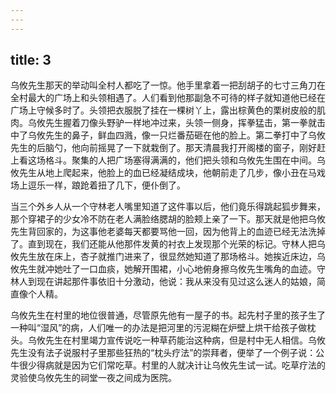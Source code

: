 ```yaml
---
---
---
```

title: 3
---




乌攸先生那天的举动叫全村人都吃了一惊。他手里拿着一把刮胡子的七寸三角刀在全村最大的广场上和头领相遇了。人们看到他那副急不可待的样子就知道他已经在广场上守候多时了。头领把衣服脱了挂在一棵树丫上，露出棕黄色的栗树皮般的肌肉。乌攸先生握着刀像头野驴一样地冲过来，头领一侧身，挥拳猛击，第一拳就击中了乌攸先生的鼻子，鲜血四溅，像一只烂番茄砸在他的脸上。第二拳打中了乌攸先生的后脑勺，他向前摇晃了一下就栽倒了。那天清晨我打开阁楼的窗子，刚好赶上看这场格斗。聚集的人把广场塞得满满的，他们把头领和乌攸先生围在中间。乌攸先生从地上爬起来，他脸上的血已经凝结成块，他朝前走了几步，像小丑在马戏场上逗乐一样，踉跄着扭了几下，便仆倒了。

当三个外乡人从一个守林老人嘴里知道了这件事以后，他们竟乐得跳起狐步舞来，那个穿裙子的少女冷不防在老人满脸络腮胡的脸颊上亲了一下。那天就是他把乌攸先生背回家的，为这事他老婆每天都要骂他一回，因为他背上的血迹已经无法洗掉了。直到现在，我们还能从他那件发黄的衬衣上发现那个光荣的标记。守林人把乌攸先生放在床上，杏子就推门进来了，很显然她知道了那场格斗。她挨近床边，乌攸先生就冲她吐了一口血痰，她解开围裙，小心地俯身擦乌攸先生嘴角的血迹。守林人到现在讲起那件事依旧十分激动，他说：我从来没有见过这么迷人的姑娘，简直像个人精。

乌攸先生在村里的地位很普通，尽管原先他有一屋子的书。起先村子里的孩子生了一种叫“湿风”的病，人们唯一的办法是把河里的污泥糊在炉壁上烘干给孩子做枕头。乌攸先生在村里竭力宣传说吃一种草药能治这种病，但是村中无人相信。乌攸先生没有法子说服村子里那些狂热的“枕头疗法”的崇拜者，便举了一个例子说：公牛很少得病就是因为它们常吃草。村里的人就决计让乌攸先生试一试。吃草疗法的灵验使乌攸先生的祠堂一夜之间成为医院。